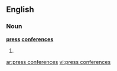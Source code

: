 ==English==

===Noun===
'''[[press]] [[conference]]s'''

# {{plural of|[[press conference]]}}

[[ar:press conferences]]
[[vi:press conferences]]